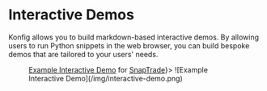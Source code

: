 
# Interactive Demos

Konfig allows you to build markdown-based interactive demos. By allowing users to
run Python snippets in the web browser, you can build bespoke demos that are
tailored to your users' needs.

<Figure caption={<span><a href="https://portal.konfigthis.com/passiv/snaptrade-sdks/demo">Example Interactive Demo</a> for <a href="https://snaptrade.com">SnapTrade</a></span>}>
![Example Interactive Demo](/img/interactive-demo.png)
</Figure>

<TalkWithUs/>

